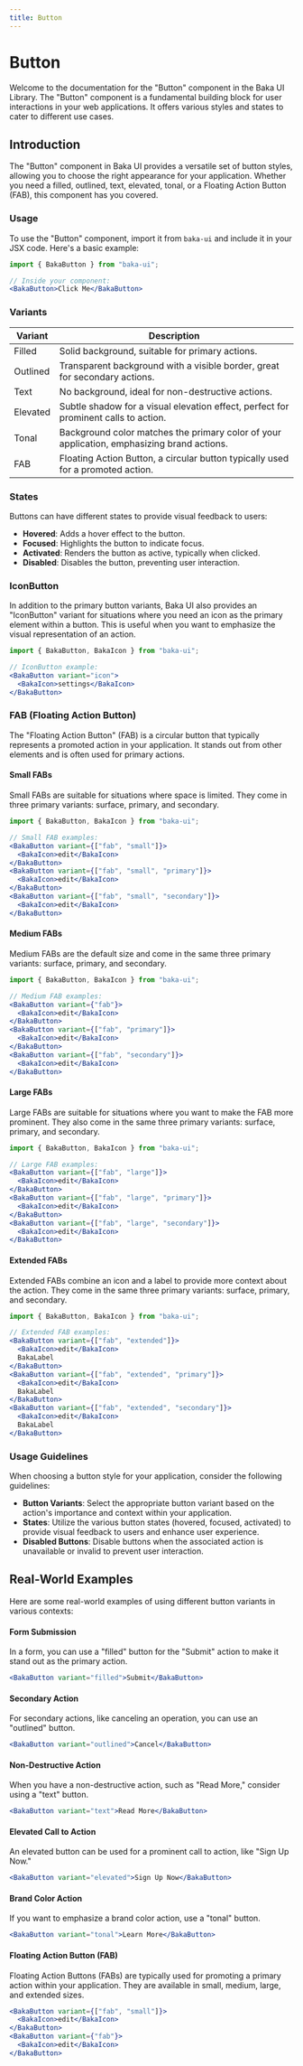 ```yaml
---
title: Button
---
```


# Button

Welcome to the documentation for the "Button" component in the Baka UI Library. The "Button" component is a fundamental building block for user interactions in your web applications. It offers various styles and states to cater to different use cases.

## Introduction

The "Button" component in Baka UI provides a versatile set of button styles, allowing you to choose the right appearance for your application. Whether you need a filled, outlined, text, elevated, tonal, or a Floating Action Button (FAB), this component has you covered.

### Usage

To use the "Button" component, import it from `baka-ui` and include it in your JSX code. Here's a basic example:

```jsx
import { BakaButton } from "baka-ui";

// Inside your component:
<BakaButton>Click Me</BakaButton>
```

### Variants

| Variant  | Description                          |
|----------|--------------------------------------|
| Filled   | Solid background, suitable for primary actions. |
| Outlined | Transparent background with a visible border, great for secondary actions. |
| Text     | No background, ideal for non-destructive actions. |
| Elevated | Subtle shadow for a visual elevation effect, perfect for prominent calls to action. |
| Tonal    | Background color matches the primary color of your application, emphasizing brand actions. |
| FAB      | Floating Action Button, a circular button typically used for a promoted action. |

### States

Buttons can have different states to provide visual feedback to users:

- **Hovered**: Adds a hover effect to the button.
- **Focused**: Highlights the button to indicate focus.
- **Activated**: Renders the button as active, typically when clicked.
- **Disabled**: Disables the button, preventing user interaction.

### IconButton

In addition to the primary button variants, Baka UI also provides an "IconButton" variant for situations where you need an icon as the primary element within a button. This is useful when you want to emphasize the visual representation of an action.

```jsx
import { BakaButton, BakaIcon } from "baka-ui";

// IconButton example:
<BakaButton variant="icon">
  <BakaIcon>settings</BakaIcon>
</BakaButton>
```

### FAB (Floating Action Button)

The "Floating Action Button" (FAB) is a circular button that typically represents a promoted action in your application. It stands out from other elements and is often used for primary actions.

#### Small FABs

Small FABs are suitable for situations where space is limited. They come in three primary variants: surface, primary, and secondary.

```jsx
import { BakaButton, BakaIcon } from "baka-ui";

// Small FAB examples:
<BakaButton variant={["fab", "small"]}>
  <BakaIcon>edit</BakaIcon>
</BakaButton>
<BakaButton variant={["fab", "small", "primary"]}>
  <BakaIcon>edit</BakaIcon>
</BakaButton>
<BakaButton variant={["fab", "small", "secondary"]}>
  <BakaIcon>edit</BakaIcon>
</BakaButton>
```

#### Medium FABs

Medium FABs are the default size and come in the same three primary variants: surface, primary, and secondary.

```jsx
import { BakaButton, BakaIcon } from "baka-ui";

// Medium FAB examples:
<BakaButton variant={"fab"}>
  <BakaIcon>edit</BakaIcon>
</BakaButton>
<BakaButton variant={["fab", "primary"]}>
  <BakaIcon>edit</BakaIcon>
</BakaButton>
<BakaButton variant={["fab", "secondary"]}>
  <BakaIcon>edit</BakaIcon>
</BakaButton>
```

#### Large FABs

Large FABs are suitable for situations where you want to make the FAB more prominent. They also come in the same three primary variants: surface, primary, and secondary.

```jsx
import { BakaButton, BakaIcon } from "baka-ui";

// Large FAB examples:
<BakaButton variant={["fab", "large"]}>
  <BakaIcon>edit</BakaIcon>
</BakaButton>
<BakaButton variant={["fab", "large", "primary"]}>
  <BakaIcon>edit</BakaIcon>
</BakaButton>
<BakaButton variant={["fab", "large", "secondary"]}>
  <BakaIcon>edit</BakaIcon>
</BakaButton>
```

#### Extended FABs

Extended FABs combine an icon and a label to provide more context about the action. They come in the same three primary variants: surface, primary, and secondary.

```jsx
import { BakaButton, BakaIcon } from "baka-ui";

// Extended FAB examples:
<BakaButton variant={["fab", "extended"]}>
  <BakaIcon>edit</BakaIcon>
  BakaLabel
</BakaButton>
<BakaButton variant={["fab", "extended", "primary"]}>
  <BakaIcon>edit</BakaIcon>
  BakaLabel
</BakaButton>
<BakaButton variant={["fab", "extended", "secondary"]}>
  <BakaIcon>edit</BakaIcon>
  BakaLabel
</BakaButton>
```

### Usage Guidelines

When choosing a button style for your application, consider the following guidelines:

- **Button Variants**: Select the appropriate button variant based on the action's importance and context within your application.
- **States**: Utilize the various button states (hovered, focused, activated) to provide visual feedback to users and enhance user experience.
- **Disabled Buttons**: Disable buttons when the associated action is unavailable or invalid to prevent user interaction.

## Real-World Examples

Here are some real-world examples of using different button variants in various contexts:

#### Form Submission

In a form, you can use a "filled" button for the "Submit" action to make it stand out as the primary action.

```jsx
<BakaButton variant="filled">Submit</BakaButton>
```

#### Secondary Action

For secondary actions, like canceling an operation, you can use an "outlined" button.

```jsx
<BakaButton variant="outlined">Cancel</BakaButton>
```

#### Non-Destructive Action

When you have a non-destructive action, such as "Read More," consider using a "text" button.

```jsx
<BakaButton variant="text">Read More</BakaButton>
```

#### Elevated Call to Action

An elevated button can be used for a prominent call to action, like "Sign Up Now."

```jsx
<BakaButton variant="elevated">Sign Up Now</BakaButton>
```

#### Brand Color Action

If you want to emphasize a brand color action, use a "tonal" button.

```jsx
<BakaButton variant="tonal">Learn More</BakaButton>
```

#### Floating Action Button (FAB)

Floating Action Buttons (FABs) are typically used for promoting a primary action within your application. They are available in small, medium, large, and extended sizes.

```jsx
<BakaButton variant={["fab", "small"]}>
  <BakaIcon>edit</BakaIcon>
</BakaButton>
<BakaButton variant={"fab"}>
  <BakaIcon>edit</BakaIcon>
</BakaButton>
```

